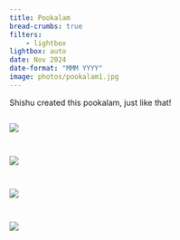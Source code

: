```yaml
---
title: Pookalam
bread-crumbs: true
filters:
    - lightbox
lightbox: auto
date: Nov 2024
date-format: "MMM YYYY"
image: photos/pookalam1.jpg
---
```

Shishu created this pookalam, just like that!

::: {style="display: grid;grid-template-columns: repeat(auto-fill, minmax(250px, 1fr));grid-gap: 1em;"}



![](photos/pookalam1.jpg){group="my-gallery"}

![](photos/pookalam2.jpg){group="my-gallery"}

![](photos/pookalam3.jpg){group="my-gallery"}

![](photos/pookalam4.jpg){group="my-gallery"}

:::
